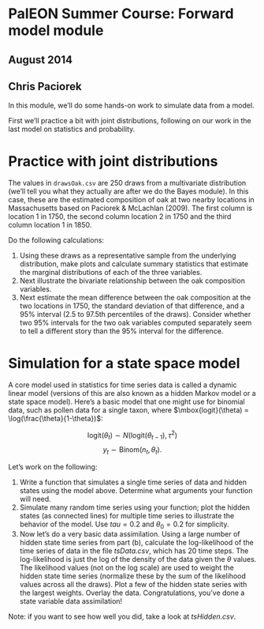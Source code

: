 # PalEON Summer Course: Forward model module
## August 2014
## Chris Paciorek


In this module, we'll do some hands-on work to simulate data from a model.

First we'll practice a bit with joint distributions, following on our work in the last model on statistics and probability. 

# Practice with joint distributions

The values in `drawsOak.csv` are 250 draws from a multivariate distribution (we'll tell you what they actually are after we do the Bayes module). In this case, these are the estimated composition of oak at two nearby locations in Massachusetts based on Paciorek & McLachlan (2009). The first column is location 1 in 1750, the second column location 2 in 1750 and the third column location 1 in 1850. 

Do the following calculations:

  1. Using these draws as a representative sample from the underlying distribution, make plots and calculate summary statistics that estimate the marginal distributions of each of the three variables. 
  2. Next illustrate the bivariate relationship between the oak composition variables. 
  3. Next estimate the mean difference between the oak composition at the two locations in 1750, the standard deviation of that difference, and a 95% interval (2.5 to 97.5th percentiles of the draws). Consider whether two 95% intervals for the two oak variables computed separately seem to tell a different story than the 95% interval for the difference. 

# Simulation for a state space model

A core model used in statistics for time series data is called a dynamic linear model (versions of this are also known as a hidden Markov model or a state space model). Here's a basic model that one might use for binomial data, such as pollen data for a single taxon, where $\mbox{logit}(\theta) = \log(\frac{\theta}{1-\theta})$:

$$ 
\mbox{logit}(\theta_t)  \sim  N(\mbox{logit}(\theta_{t-1}), \tau^2)
$$
$$
y_{t}  \sim  \mbox{Binom}(n_{t},\theta_{t}).
$$


Let's work on the following:

  1. Write a function that simulates a single time series of data and hidden states using the model above. Determine what arguments your function will need.
  2. Simulate many random time series using your function; plot the hidden states (as connected lines) for multiple time series to illustrate the behavior of the model. Use $tau=0.2$ and $\theta_0 = 0.2$ for simplicity.
  3. Now let's do a very basic data assimilation. Using a large number of hidden state time series from part (b), calculate the log-likelihood of the time series of data in the file *tsData.csv*, which has 20 time steps. The log-likelihood is just the log of the density of the data given the $\theta$ values. The likelihood values (not on the log scale) are used to weight the hidden state time series (normalize these by the sum of the likelihood values across all the draws). Plot a few of the hidden state series with the largest weights. Overlay the data. Congratulations, you've done a state variable data assimilation!

Note: if you want to see how well you did, take a look at *tsHidden.csv*.